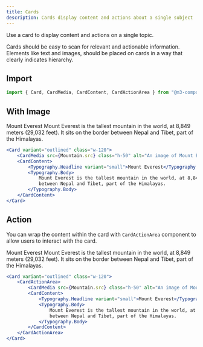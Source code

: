 ```yaml
---
title: Cards
description: Cards display content and actions about a single subject
---
```



Use a card to display content and actions on a single topic.

Cards should be easy to scan for relevant and actionable information.
Elements like text and images, should be placed on cards in a way that clearly indicates hierarchy.

## Import

```jsx
import { Card, CardMedia, CardContent, CardActionArea } from "@m3-components/solid";
```

## With Image

<ComponentPreview>
	<Card variant="outlined" class="w-120">
		<CardMedia src={Mountain.src} class="h-50" alt="An image of Mount Everest" />
		<CardContent>
			<Typography.Headline variant="small">Mount Everest</Typography.Headline>
			<Typography.Body>
				Mount Everest is the tallest mountain in the world, at 8,849 meters (29,032 feet). It sits on the border
				between Nepal and Tibet, part of the Himalayas.
			</Typography.Body>
		</CardContent>
	</Card>
</ComponentPreview>

```jsx
<Card variant="outlined" class="w-120">
	<CardMedia src={Mountain.src} class="h-50" alt="An image of Mount Everest" />
	<CardContent>
		<Typography.Headline variant="small">Mount Everest</Typography.Headline>
		<Typography.Body>
			Mount Everest is the tallest mountain in the world, at 8,849 meters (29,032 feet). It sits on the border
			between Nepal and Tibet, part of the Himalayas.
		</Typography.Body>
	</CardContent>
</Card>
```

## Action

You can wrap the content within the card with `CardActionArea` component to allow users to interact with the card.

<ComponentPreview>
	<Card variant="outlined" class="w-120">
		<CardActionArea client:load>
			<CardMedia src={Mountain.src} class="h-50" alt="An image of Mount Everest" />
			<CardContent>
				<Typography.Headline variant="small">Mount Everest</Typography.Headline>
				<Typography.Body>
					Mount Everest is the tallest mountain in the world, at 8,849 meters (29,032 feet). It sits on the
					border between Nepal and Tibet, part of the Himalayas.
				</Typography.Body>
			</CardContent>
		</CardActionArea>
	</Card>
</ComponentPreview>

```jsx
<Card variant="outlined" class="w-120">
	<CardActionArea>
		<CardMedia src={Mountain.src} class="h-50" alt="An image of Mount Everest" />
		<CardContent>
			<Typography.Headline variant="small">Mount Everest</Typography.Headline>
			<Typography.Body>
				Mount Everest is the tallest mountain in the world, at 8,849 meters (29,032 feet). It sits on the border
				between Nepal and Tibet, part of the Himalayas.
			</Typography.Body>
		</CardContent>
	</CardActionArea>
</Card>
```
